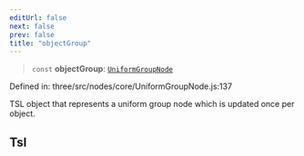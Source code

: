 ```yaml
---
editUrl: false
next: false
prev: false
title: "objectGroup"
---
```


> `const` **objectGroup**: [`UniformGroupNode`](../classes/Three.WebGPU.UniformGroupNode.html)

Defined in: three/src/nodes/core/UniformGroupNode.js:137

TSL object that represents a uniform group node which is updated once per object.

## Tsl
